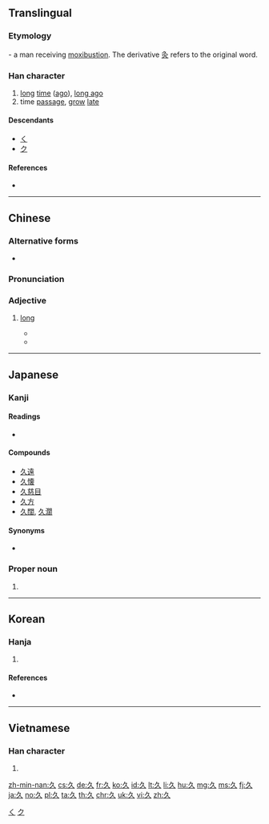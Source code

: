 {{also|乆}}<!-- may be replaced by zh-forms -->
==Translingual==
{{stroke order|type=animate}}

===Etymology===
{{liushu|p}} - a man receiving [[moxibustion]]. The derivative [[灸]] refers to the original word.

===Han character===
{{Han char|rn=4|rad=丿|as=02|sn=3|four=27800|canj=NO,XNO}}

# [[long]] [[time]] ([[ago]]), [[long ago]]
# time [[passage]], [[grow]] [[late]]

====Descendants====
* [[く]]
* [[ク]]

====References====
* {{Han ref|kx=0081.190|dkj=00118|dj=0165.060|hdz=10033.030|uh=4E45|ud=20037|bh=A45B|bd=42075}}

[[Category:Han characters from which hiragana were derived|く]]
[[Category:Han characters from which katakana were derived|ク]]

----

==Chinese==
{{zh-forms}}

===Alternative forms===
* {{zh-l|乆}}

===Pronunciation===
{{zh-pron
|m=jiǔ
|c=gau2
|mn=kú
|mc=y
|oc=y
|ma=zh-jiǔ.ogg
|cat=adj,n
}}

===Adjective===
{{zh-adj}}

# {{qualifier|of time}} [[long]]
#* {{zh-x|你 待 了 多 '''久'''？|How '''long''' did you stay?}}
#* {{zh-x|我們 走 了 很 '''久'''。|We walked for a '''long time'''.}}

----

==Japanese==

===Kanji===
{{ja-kanji|grade=5|rs=丿02}}

====Readings====
* {{ja-readings|goon=[[く]] (ku)|kanon=[[きゅう]] (kyū)|kun=[[ひさしい]] ([[久しい]], hisashii)}}

====Compounds====
* [[久遠]]
* [[久懐]]
* [[久慈目]]
* [[久方]]
* [[久闊]], [[久濶]]

====Synonyms====
* {{l|ja|永}}

===Proper noun===
{{ja-pos|ひさし|proper}}

# {{given name|male|lang=ja|sort=ひさし}}

----

==Korean==

===Hanja===
{{ko-hanja|hangeul=구|rv=gu|mr=ku|eumhun=오랠|ehrv=orael|ehmr=orael|ehy=}}

# {{defn|lang=ko|sort=丿02}}

====References====
* {{Hanja ref|nav=8209}}

----

==Vietnamese==

===Han character===
{{vi-hantu|[[cửu]], [[nhân]], [[nhơn]], [[nhợn]]|rs=丿02}}

# {{defn|lang=vi|sort=丿02}}

[[zh-min-nan:久]]
[[cs:久]]
[[de:久]]
[[fr:久]]
[[ko:久]]
[[id:久]]
[[lt:久]]
[[li:久]]
[[hu:久]]
[[mg:久]]
[[ms:久]]
[[fj:久]]
[[ja:久]]
[[no:久]]
[[pl:久]]
[[ta:久]]
[[th:久]]
[[chr:久]]
[[uk:久]]
[[vi:久]]
[[zh:久]]